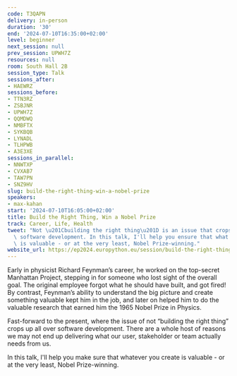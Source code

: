 ```yaml
---
code: T3QAPN
delivery: in-person
duration: '30'
end: '2024-07-10T16:35:00+02:00'
level: beginner
next_session: null
prev_session: UPWH7Z
resources: null
room: South Hall 2B
session_type: Talk
sessions_after:
- HAEWRZ
sessions_before:
- TTN3RZ
- ZSBJNR
- UPWH7Z
- QQMDWQ
- NMBFTX
- SYKBQB
- LYNADL
- TLHPWB
- A3E3XE
sessions_in_parallel:
- NNWTXP
- CVXAB7
- TAW7PN
- SNZ9HV
slug: build-the-right-thing-win-a-nobel-prize
speakers:
- max-kahan
start: '2024-07-10T16:05:00+02:00'
title: Build the Right Thing, Win a Nobel Prize
track: Career, Life, Health
tweet: "Not \u201Cbuilding the right thing\u201D is an issue that crops up all over\
  \ software development. In this talk, I'll help you ensure that what you create\
  \ is valuable - or at the very least, Nobel Prize-winning."
website_url: https://ep2024.europython.eu/session/build-the-right-thing-win-a-nobel-prize
---
```


Early in physicist Richard Feynman’s career, he worked on the top-secret Manhattan Project, stepping in for someone who lost sight of the overall goal. The original employee forgot what he should have built, and got fired! By contrast, Feynman’s ability to understand the big picture and create something valuable kept him in the job, and later on helped him to do the valuable research that earned him the 1965 Nobel Prize in Physics.

Fast-forward to the present, where the issue of not “building the right thing” crops up all over software development. There are a whole host of reasons we may not end up delivering what our user, stakeholder or team actually needs from us.

In this talk, I'll help you make sure that whatever you create is valuable - or at the very least, Nobel Prize-winning.
